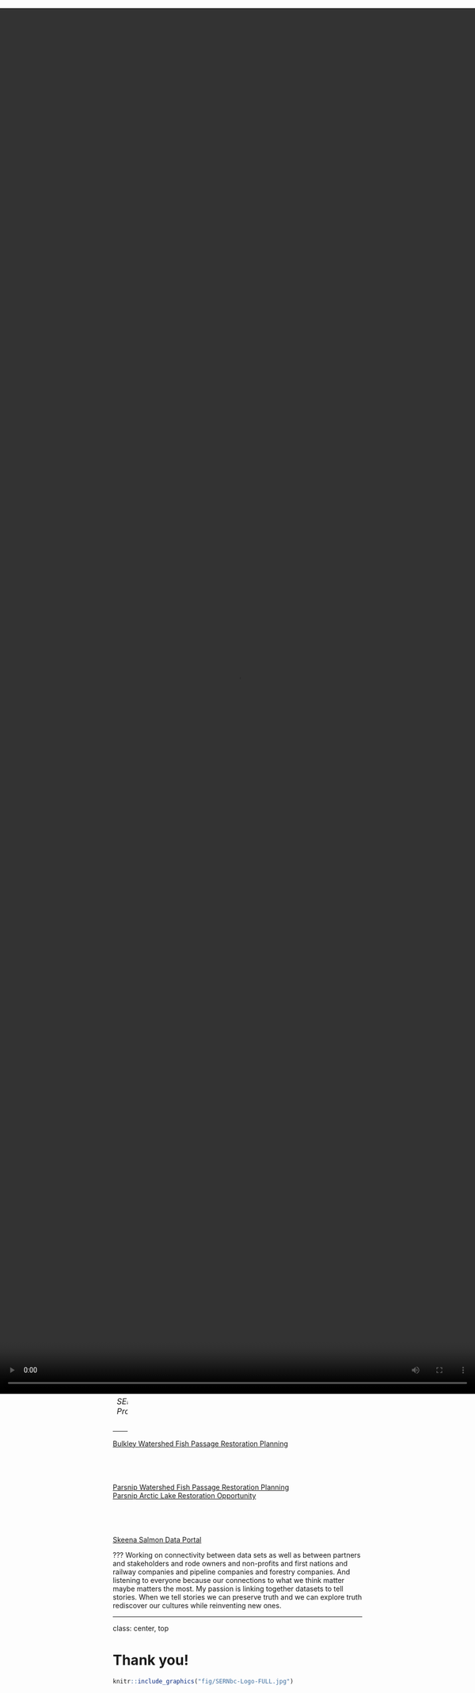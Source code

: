 ```yaml
---
title: "Fish Passage"
subtitle: "⚔<br/>Considerations for Aquatic Restoration"
author: "Al Irvine, R.P.Bio."
institute: "New Graph Environment"
date: "`r Sys.Date()`"
output:
  xaringan::moon_reader:
    self_contained: true
    lib_dir: libs
    nature:
      highlightStyle: github
      highlightLines: true
      countIncrementalSlides: false
      
---
```



```r
options(htmltools.dir.version = FALSE)

knitr::opts_chunk$set(echo=FALSE, message=FALSE, warning=FALSE,
                      fig.align="center")


```


class: center, middle

**Four Phase Approach to Fish Passage**

--

 - Assessment

--

 - Habitat Confirmation

--

 - Design Proposal

--

 - Remediation
 
--

 - **BONUS!**
 
--


 - <span style="color: red;">Monitoring!</span> 


???
mention standardized templates for fish passage assessment and the ones that we use for fisheries information.

---
class: center, middle


```r
knitr::include_graphics("fig/tab_barrier_scoring.png")
```

<br>


```r
knitr::include_graphics("fig/tab_barrier_result.png")
```

???


---
class: center, middle


```r
knitr::include_graphics("fig/tab_cost_rd_mult.png")
```

---
class: center, middle


```r
knitr::include_graphics("fig/bcdata.JPG")
```

[BC Data Catalogue](https://catalogue.data.gov.bc.ca/dataset?q=pscis&download_audience=Public&sort=score+desc%2C+record_publish_date+desc)

???
mention that the gov has done an excellent job of managing the data, standardizing it and making it available

---
class: center, middle


```r
knitr::include_graphics("fig/imap1.JPG")
```

[iMapBC](https://maps.gov.bc.ca/ess/hm/imap4m/)


---
class: center, middle


```r
knitr::include_graphics("fig/imap_station.JPG")
```

???
Gitxsan Watershed Authorities report that Xsan Xsagiibil was a 
fishing site located at the mouth of Station Creek (Xsi Gwin Sagiiblax). 

SKR (2006) conducted a detailed inspection, offered rehabilitation design 
options and identified the natural limits of potential fish distribution to support 
rehabilitation efforts.

---
class: center, middle


```r
knitr::include_graphics("fig/imap_station_outlet.JPG")
```

---
class: center, middle

[Maps](https://hillcrestgeo.ca/outgoing/fishpassage/projects/bulkley/FishPassage_093M.106.pdf)

```r
knitr::include_graphics("fig/hillcrest_station_map_zoomed.JPG")
```


---
class: center, middle


```r
knitr::include_graphics("fig/hillcrest_station_map_zoomed_legend.JPG")
```


---
class: center, middle


```r
knitr::include_graphics("fig/bcfishpass.JPG")
```

---
class: center, middle


```r
knitr::include_graphics("fig/bcfishpass_liscence.JPG")
```



---
class: center, middle

```r
knitr::include_graphics("fig/overview_map_pars.jpg")
knitr::include_graphics("fig/fwcp Logo for reports.jpg")
```

---
class: center, middle


```r
knitr::include_graphics("fig/arctic_outlet.JPG")
```

???
here is a good example of a dead ringer barrier on a 12m wide system that 
should be connected to the Bulkley River

---
class: center, middle

```r
knitr::include_graphics("fig/downstream2.JPG")
```

---
class: center, middle


```r
knitr::include_graphics("fig/overview_map_bulk.jpg")
knitr::include_graphics("fig/HCTFLogo-Hst.jpg")
```

---
class: center, middle


```r
knitr::include_graphics("fig/porph.JPG")
```

???
here is a good example of a dead ringer barrier on a 12m wide system that 
should be connected to the Bulkley River

---
class: center, middle

```r
knitr::include_graphics("fig/20200827_140710_inlet.JPG")
```

???
Here is Byman Creek also in the Bulkley River watershed. Not so straight forward.
Streamkeepers report fry moving through observed in overwintering studies but is
the depth an issue for adult Chinook. We hope to look into it!

---
class: center, middle

```r
knitr::include_graphics("fig/20200828_093148_outlet.JPG")
```

???
here is one right in the middle. Richfield Creek. 13m wide channel, amazing habitat.  An issue? 
One issue is that it would cost millions to replace. How do we find out how much of an issue it is to fish?

---
class: center, middle


```r
knitr::include_graphics("fig/IMG_2425.JPG")
```





<!-- --- -->

<!-- ```{r} -->
<!-- library(bcdata) -->
<!-- library(bcmaps) -->
<!-- library(bcmapsdata) -->
<!-- library(ggplot2) -->
<!-- library(tidyverse) -->
<!-- ``` -->

<!-- ```{r echo= T} -->
<!-- get_this <- bcdc_tidy_resources('pscis-remediation') %>% -->
<!--   filter(bcdata_available == T)  %>% -->
<!--   pull(package_id) -->
<!-- ``` -->

<!-- -- -->

<!-- ```{r echo= T} -->
<!-- fish_passage_remediation <- bcdc_get_data(get_this) -->
<!-- ``` -->
<!-- -- -->

<!-- ```{r echo= T, fig.height=3} -->
<!-- ggplot() +  -->
<!--   geom_sf(data = bc_bound) + -->
<!--   geom_sf(data = fish_passage_remediation) + #<< -->
<!--   theme_minimal() -->
<!-- ``` -->



---
class: center, middle


```r
knitr::include_graphics("fig/fish_sampling1.JPG")
```


---
class: center, middle


```r
knitr::include_graphics("fig/fish_co.JPG")
```


---
class: center, middle


```r
knitr::include_graphics("fig/fish_bt.JPG")
```

---
class: center, middle


```r
knitr::include_graphics("fig/plot_fish_box.png")
```

---
class: center, middle


```r
knitr::include_graphics("fig/uav_flight.JPG")
```

---
class: center, middle


```r
knitr::include_graphics("fig/uav_gibson.jpg")
```


---
class: center, middle


```r
knitr::include_graphics("fig/uav_arctic.jpg")
```



---
class: center, middle

*SERN Projects*

<br>

--
[Bulkley Watershed Fish Passage Restoration Planning](https://newgraphenvironment.github.io/Bulkley_Planning/)

<br>
--
[Parsnip Watershed Fish Passage Restoration Planning](https://newgraphenvironment.github.io/Parsnip_Fish_Passage/)
<br>
[Parsnip Arctic Lake Restoration Opportunity](https://www.youtube.com/watch?v=-foWvX1MSkg)

<br>
--
[Skeena Salmon Data Portal](https://github.com/NewGraphEnvironment/skt_sern)

???
Working on connectivity between data sets as well as between partners and stakeholders and rode owners and non-profits and first nations and railway companies and pipeline companies and forestry companies.
And listening to everyone because our connections to what we think matter maybe matters the most.
My passion is linking together datasets to tell stories. When we tell stories we can preserve truth and we can explore truth rediscover our cultures while reinventing new ones.

---
class: center, top

# Thank you!



<video width="100%" height="70%" style="position:absolute;top:50;right:0;" autoplay>
<source src="media/compressed_fixed_sea_viz.mp4" type="video/mp4">
</video>


```r
knitr::include_graphics("fig/SERNbc-Logo-FULL.jpg")
```



